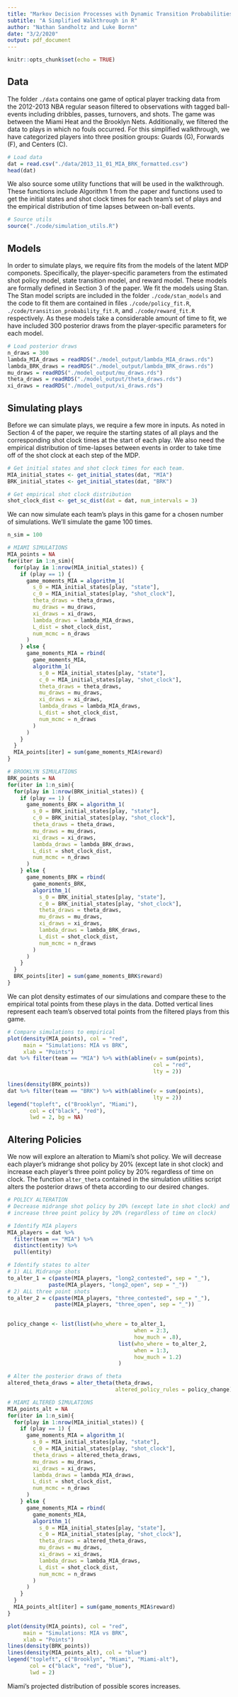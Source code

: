 ```yaml
---
title: "Markov Decision Processes with Dynamic Transition Probabilities: An Analysis of Shooting Strategies in Basketball"
subtitle: "A Simplified Walkthrough in R"
author: "Nathan Sandholtz and Luke Bornn"
date: "3/2/2020"
output: pdf_document
---
```


```r
knitr::opts_chunk$set(echo = TRUE)
```

## Data

The folder `./data` contains one game of optical player tracking data from the 2012-2013 NBA regular season filtered to observations with tagged ball-events including dribbles, passes, turnovers, and shots.  The game was between the Miami Heat and the Brooklyn Nets.  Additionally, we filtered the data to plays in which no fouls occurred.  For this simplified walkthrough, we have categorized players into three position groups: Guards (G), Forwards (F), and Centers (C).

```r
# Load data
dat = read.csv("./data/2013_11_01_MIA_BRK_formatted.csv")
head(dat)
```

We also source some utility functions that will be used in the walkthrough.  These functions include Algorithm 1 from the paper and functions used to get the initial states and shot clock times for each team's set of plays and the empirical distribution of time lapses between on-ball events. 

```r
# Source utils
source("./code/simulation_utils.R")
```

## Models

In order to simulate plays, we require fits from the models of the latent MDP componets.  Specifically, the player-specific parameters from the estimated shot policy model, state transition model, and reward model.  These models are formally defined in Section 3 of the paper.  We fit the models using Stan.  The Stan model scripts are included in the folder `./code/stan_models` and the code to fit them are contained in files `./code/policy_fit.R`, `./code/transition_probability_fit.R`, and `./code/reward_fit.R` respectively.  As these models take a considerable amount of time to fit, we have included 300 posterior draws from the player-specific parameters for each model.  
```r
# Load posterior draws
n_draws = 300
lambda_MIA_draws = readRDS("./model_output/lambda_MIA_draws.rds")
lambda_BRK_draws = readRDS("./model_output/lambda_BRK_draws.rds")
mu_draws = readRDS("./model_output/mu_draws.rds")
theta_draws = readRDS("./model_output/theta_draws.rds")
xi_draws = readRDS("./model_output/xi_draws.rds")
```

## Simulating plays

Before we can simulate plays, we require a few more in inputs.  As noted in Section 4 of the paper, we require the starting states of all plays and the corresponding shot clock times at the start of each play.  We also need the empirical distribution of time-lapses between events in order to take time off of the shot clock at each step of the MDP.

```r
# Get initial states and shot clock times for each team.
MIA_initial_states <- get_initial_states(dat, "MIA")
BRK_initial_states <- get_initial_states(dat, "BRK")

# Get empirical shot clock distribution
shot_clock_dist <- get_sc_dist(dat = dat, num_intervals = 3)
```

We can now simulate each team's plays in this game for a chosen number of simulations.  We'll simulate the game 100 times.  

```r
n_sim = 100

# MIAMI SIMULATIONS
MIA_points = NA
for(iter in 1:n_sim){
  for(play in 1:nrow(MIA_initial_states)) {
    if (play == 1) {
      game_moments_MIA = algorithm_1(
        s_0 = MIA_initial_states[play, "state"],
        c_0 = MIA_initial_states[play, "shot_clock"],
        theta_draws = theta_draws,
        mu_draws = mu_draws,
        xi_draws = xi_draws,
        lambda_draws = lambda_MIA_draws,
        L_dist = shot_clock_dist,
        num_mcmc = n_draws
      )
    } else {
      game_moments_MIA = rbind(
        game_moments_MIA,
        algorithm_1(
          s_0 = MIA_initial_states[play, "state"],
          c_0 = MIA_initial_states[play, "shot_clock"],
          theta_draws = theta_draws,
          mu_draws = mu_draws,
          xi_draws = xi_draws,
          lambda_draws = lambda_MIA_draws,
          L_dist = shot_clock_dist,
          num_mcmc = n_draws
        )
      )
    }
  }
  MIA_points[iter] = sum(game_moments_MIA$reward)
}

# BROOKLYN SIMULATIONS
BRK_points = NA
for(iter in 1:n_sim){
  for(play in 1:nrow(BRK_initial_states)) {
    if (play == 1) {
      game_moments_BRK = algorithm_1(
        s_0 = BRK_initial_states[play, "state"],
        c_0 = BRK_initial_states[play, "shot_clock"],
        theta_draws = theta_draws,
        mu_draws = mu_draws,
        xi_draws = xi_draws,
        lambda_draws = lambda_BRK_draws,
        L_dist = shot_clock_dist,
        num_mcmc = n_draws
      )
    } else {
      game_moments_BRK = rbind(
        game_moments_BRK,
        algorithm_1(
          s_0 = BRK_initial_states[play, "state"],
          c_0 = BRK_initial_states[play, "shot_clock"],
          theta_draws = theta_draws,
          mu_draws = mu_draws,
          xi_draws = xi_draws,
          lambda_draws = lambda_BRK_draws,
          L_dist = shot_clock_dist,
          num_mcmc = n_draws
        )
      )
    }
  }
  BRK_points[iter] = sum(game_moments_BRK$reward)
}
```

We can plot density estimates of our simulations and compare these to the empirical total points from these plays in the data.  Dotted vertical lines represent each team's observed total points from the filtered plays from this game.  

```r
# Compare simulations to empirical
plot(density(MIA_points), col = "red", 
     main = "Simulations: MIA vs BRK",
     xlab = "Points")
dat %>% filter(team == "MIA") %>% with(abline(v = sum(points), 
                                              col = "red",
                                              lty = 2))

lines(density(BRK_points))
dat %>% filter(team == "BRK") %>% with(abline(v = sum(points),
                                              lty = 2))
legend("topleft", c("Brooklyn", "Miami"),
       col = c("black", "red"),
       lwd = 2, bg = NA)
```

## Altering Policies

We now will explore an alteration to Miami's shot policy.  We will decrease each player's midrange shot policy by 20% (except late in shot clock) and increase each player's three point policy by 20% regardless of time on clock.  The function `alter_theta` contained in the simulation utilities script alters the posterior draws of theta according to our desired changes.  

```r
# POLICY ALTERATION
# Decrease midrange shot policy by 20% (except late in shot clock) and 
# increase three point policy by 20% (regardless of time on clock)

# Identify MIA players
MIA_players = dat %>%
  filter(team == "MIA") %>%
  distinct(entity) %>%
  pull(entity)

# Identify states to alter
# 1) ALL Midrange shots
to_alter_1 = c(paste(MIA_players, "long2_contested", sep = "_"),
             paste(MIA_players, "long2_open", sep = "_"))
# 2) ALL three point shots
to_alter_2 = c(paste(MIA_players, "three_contested", sep = "_"),
               paste(MIA_players, "three_open", sep = "_"))
  

policy_change <- list(list(who_where = to_alter_1,
                                        when = 2:3,
                                        how_much = .8),
                                   list(who_where = to_alter_2,
                                        when = 1:3,
                                        how_much = 1.2)
                                   )

# Alter the posterior draws of theta
altered_theta_draws = alter_theta(theta_draws, 
                                  altered_policy_rules = policy_change)

# MIAMI ALTERED SIMULATIONS
MIA_points_alt = NA
for(iter in 1:n_sim){
  for(play in 1:nrow(MIA_initial_states)) {
    if (play == 1) {
      game_moments_MIA = algorithm_1(
        s_0 = MIA_initial_states[play, "state"],
        c_0 = MIA_initial_states[play, "shot_clock"],
        theta_draws = altered_theta_draws,
        mu_draws = mu_draws,
        xi_draws = xi_draws,
        lambda_draws = lambda_MIA_draws,
        L_dist = shot_clock_dist,
        num_mcmc = n_draws
      )
    } else {
      game_moments_MIA = rbind(
        game_moments_MIA,
        algorithm_1(
          s_0 = MIA_initial_states[play, "state"],
          c_0 = MIA_initial_states[play, "shot_clock"],
          theta_draws = altered_theta_draws,
          mu_draws = mu_draws,
          xi_draws = xi_draws,
          lambda_draws = lambda_MIA_draws,
          L_dist = shot_clock_dist,
          num_mcmc = n_draws
        )
      )
    }
  }
  MIA_points_alt[iter] = sum(game_moments_MIA$reward)
}

plot(density(MIA_points), col = "red", 
     main = "Simulations: MIA vs BRK",
     xlab = "Points")
lines(density(BRK_points))
lines(density(MIA_points_alt), col = "blue")
legend("topleft", c("Brooklyn", "Miami", "Miami-alt"),
       col = c("black", "red", "blue"),
       lwd = 2)
```
 
Miami's projected distribution of possible scores increases.

